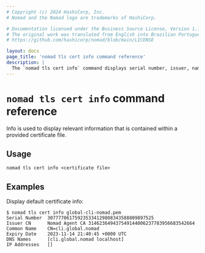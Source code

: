 ```yaml
---
# Copyright (c) 2024 HashiCorp, Inc.
# Nomad and the Nomad logo are trademarks of HashiCorp.

# Documentation licensed under the Business Source License, Version 1.1.
# The original work was translated from English into Brazilian Portuguese.
# https://github.com/hashicorp/nomad/blob/main/LICENSE

layout: docs
page_title: 'nomad tls cert info command reference'
description: |
  The `nomad tls cert info` command displays serial number, issuer, name, expiration date, DNS names, and IP address from a specified certificate file.
---
```


# `nomad tls cert info` command reference

Info is used to display relevant information that is contained within a provided
certificate file.

## Usage

```plaintext
nomad tls cert info <certificate file>
```

## Examples

Display default certificate info:

```shell-session
$ nomad tls cert info global-cli-nomad.pem
Serial Number  307777061759235334129808343588809897525
Issuer CN      Nomad Agent CA 314623649437549144006237783956683542664
Common Name    CN=cli.global.nomad
Expiry Date    2023-11-14 21:40:45 +0000 UTC
DNS Names      [cli.global.nomad localhost]
IP Addresses   []
```
